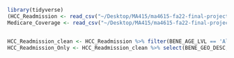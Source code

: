 

```R
library(tidyverse)
(HCC_Readmission <- read_csv("~/Desktop/MA415/ma4615-fa22-final-project-hello-world/dataset/Medicare_Geographic_Variation_by_National_State_County.csv"))
Medicare_Coverage <- read_csv("~/Desktop/MA415/ma4615-fa22-final-project-hello-world/dataset/Medicare_Data_clean.csv")



```

```R
HCC_Readmission_clean <- HCC_Readmission %>% filter(BENE_AGE_LVL == 'All' & YEAR == 2020 & BENE_GEO_LVL == 'State') %>% filter(BENE_GEO_DESC!= c('PA','VI')) 
HCC_Readmission_Only <- HCC_Readmission_clean %>% select(BENE_GEO_DESC, BENE_AVG_RISK_SCRE,ACUTE_HOSP_READMSN_PCT)




```

